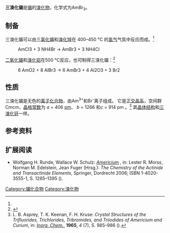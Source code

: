 {{Chembox
| ImageFile= Unit_cell_of_PuBr3.png
| OtherNames= 溴化镅
|Section3={{Chembox Structure
| CrystalStruct= [[正交晶系|正交晶系]]
| SpaceGroup= Cmcm
|  LattConst_a = 406 pm
|   LattConst_b = 1266 pm
|   LattConst_c = 914 pm
}}
|Section1={{Chembox Identifiers
| CASNo          = 14933-38-1
| CASNo_Ref = {{cascite|correct|CAS}}
| CASNo_Comment = 无水
| CASNo2 = 20737-01-3
| CASNo2_Ref = {{cascite|correct|CAS}}
| CASNo2_Comment = 六水
| PubChem        = 
| SMILES = [Br-].[Br-].[Br-].[Am+3]
}}
|Section2={{Chembox Properties
| Appearance= 白色固体（无水）<ref name="Gmelin"/><br>浅棕色固体（六水）<ref>{{cite journal|journal=Journal of the Chemical Society A: Inorganic, Physical, Theoretical|language=en|issn=0022-4944|date=1968|pages=1889|doi=10.1039/j19680001889|url=http://xlink.rsc.org/?DOI=j19680001889|title=The preparation and crystallographic properties of certain lanthanide and actinide tribromides and tribromide hexahydrates|accessdate=2021-01-16|author=D. Brown, S. Fletcher, D. G. Holah}}</ref>
| Am=1|Br=3
| Density= 6.79 g·cm<sup>−3</sup><ref name="Gmelin">''[[Gmelins_Handbuch_der_anorganischen_Chemie|Gmelins Handbuch der anorganischen Chemie]]'', System Nr. 71, Transurane, Teil C, S. 149.</ref>
| MeltingPt= 
| BoilingPt= 850～900 °C（真空，升华）<ref name=Fried />
| Solubility=
}} 
|Section8={{Chembox Related
| OtherAnions=[[三氟化镅|三氟化镅]]<br>[[三氯化镅|三氯化镅]]<br>[[三碘化镅|三碘化镅]]
| OtherCations=[[三溴化钚|三溴化钚]]
}}
}}

'''三溴化镅'''是[[镅|镅]]的[[溴化物|溴化物]]，化学式为AmBr<sub>3</sub>。

== 制备==
三溴化镅可以由[[三氯化镅|三氯化镅]]和[[溴化铵|溴化铵]]在 400–450 °C 的[[氢气|氢气]]气氛中反应而成。<ref name=asprey/>

:<chem>AmCl3 + 3 NH4Br -> AmBr3 + 3 NH4Cl</chem>

[[二氧化镅|二氧化镅]]和[[溴化铝|溴化铝]]在500 °C反应，也可制得三溴化镅：<ref name=Fried>{{cite journal|journal=Journal of the American Chemical Society|volume=73|issue=1|language=en|issn=0002-7863|date=1951-01|pages=416–418|doi=10.1021/ja01145a135|url=https://pubs.acs.org/doi/abs/10.1021/ja01145a135|title=The Preparation of Anhydrous Americium Compounds|accessdate=2021-01-16|author=Sherman Fried|archive-date=2021-11-21|archive-url=https://web.archive.org/web/20211121013722/https://pubs.acs.org/doi/abs/10.1021/ja01145a135}}</ref>
:<chem>6 AmO2 + 8 AlBr3 -> 6 AmBr3 + 4 Al2O3 + 3 Br2</chem>

== 性质==
三溴化镅是无色的[[离子键|离子化合物]]，由Am<sup>3+</sup>和Br<sup>-</sup>离子组成。 它是[[正交晶系|正交晶系]]，空间群 Cmcm，[[晶格常数|晶格常数]]为 ''a'' = 406 [[皮米|pm]]、 ''b'' = 1266 和''c'' = 914 pm 。<ref name=asprey>L. B. Asprey, T. K. Keenan, F. H. Kruse: ''Crystal Structures of the Trifluorides, Trichlorides, Tribromides, and Triiodides of Americium and Curium'', in: ''[[Inorg._Chem.|Inorg. Chem.]]'', '''1965''', ''4'' (7), S. 985–986 ({{DOI|10.1021/ic50029a013}}).</ref> 其[[晶体结构|晶体结构]]和[[三溴化钚|三溴化钚]]一样。

== 参考资料==
<references/>

== 扩展阅读==
* Wolfgang H. Runde, Wallace W. Schulz: [http://radchem.nevada.edu/classes/rdch710/files/Americium.pdf ''Americium''] {{Wayback|url=http://radchem.nevada.edu/classes/rdch710/files/Americium.pdf |date=20100717154306 }}, in: Lester R. Morss, Norman M. Edelstein, Jean Fuger (Hrsg.): ''The Chemistry of the Actinide and Transactinide Elements'', Springer, Dordrecht 2006; ISBN 1-4020-3555-1, S. 1265–1395 ({{DOI|10.1007/1-4020-3598-5_8}}).
{{镅化合物}}
{{溴化物}}

[[Category:镅化合物|Category:镅化合物]]
[[Category:溴化物|Category:溴化物]]